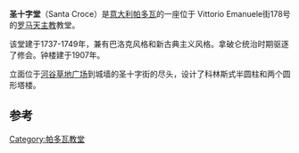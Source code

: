 {{Infobox religious building
| building_name= 圣十字堂
| image= SantaCroceFacciata.JPG
| location= [[意大利|意大利]][[帕多瓦|帕多瓦]]
| religious_affiliation= 罗马天主教
| consecration_year= 1181年
| architecture_type= [[教堂|教堂]]
| architecture_style= [[巴洛克|巴洛克]]
| facade_direction= 东南
| groundbreaking = 1737年
| year_completed= 1749年
}}
'''圣十字堂'''（Santa Croce）是[[意大利|意大利]][[帕多瓦|帕多瓦]]的一座位于 Vittorio Emanuele街178号的[[罗马天主教|罗马天主教]]教堂。

该堂建于1737-1749年，兼有巴洛克风格和新古典主义风格。拿破仑统治时期驱逐了修会。钟楼建于1907年。

立面位于[[河谷草地广场|河谷草地广场]]到城墙的圣十字街的尽头，设计了科林斯式半圆柱和两个圆形塔楼。

== 参考 ==
{{reflist}}
{{coord|45.3930|N|11.8712|E|source:wikidata|display=title}}
[[Category:帕多瓦教堂|Category:帕多瓦教堂]]